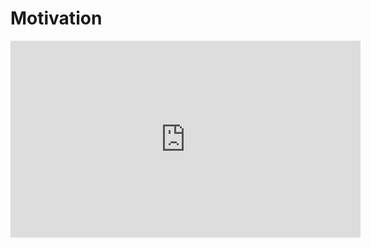 # Motivation



<iframe width="560" height="315" src="https://www.youtube.com/embed/mgXv3aE5eQc" title="YouTube video player" frameborder="0" allow="accelerometer; autoplay; clipboard-write; encrypted-media; gyroscope; picture-in-picture" allowfullscreen></iframe>
